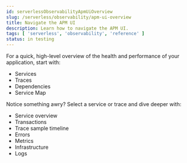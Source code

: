 ```yaml
---
id: serverlessObservabilityApmUiOverview
slug: /serverless/observability/apm-ui-overview
title: Navigate the APM UI
description: Learn how to navigate the APM UI.
tags: [ 'serverless', 'observability', 'reference' ]
status: in testing
---
```




<Testing />

For a quick, high-level overview of the health and performance of your application,
start with:

* <DocLink id="serverlessObservabilityApmServices">Services</DocLink>
* <DocLink id="serverlessObservabilityApmTraces">Traces</DocLink>
* <DocLink id="serverlessObservabilityApmDependencies">Dependencies</DocLink>
* <DocLink id="serverlessObservabilityApmServiceMap">Service Map</DocLink>

Notice something awry? Select a service or trace and dive deeper with:

* <DocLink id="serverlessObservabilityApmServiceOverview">Service overview</DocLink>
* <DocLink id="serverlessObservabilityApmTransactions">Transactions</DocLink>
* <DocLink id="serverlessObservabilityApmTraceSampleTimeline">Trace sample timeline</DocLink>
* <DocLink id="serverlessObservabilityApmErrors">Errors</DocLink>
* <DocLink id="serverlessObservabilityApmMetrics">Metrics</DocLink>
* <DocLink id="serverlessObservabilityApmInfrastructure">Infrastructure</DocLink>
* <DocLink id="serverlessObservabilityApmLogs">Logs</DocLink>


<Feedback slug="/serverless/observability/apm-ui-overview" filepath="docs/apm/apm-ui-overview.mdx" />
